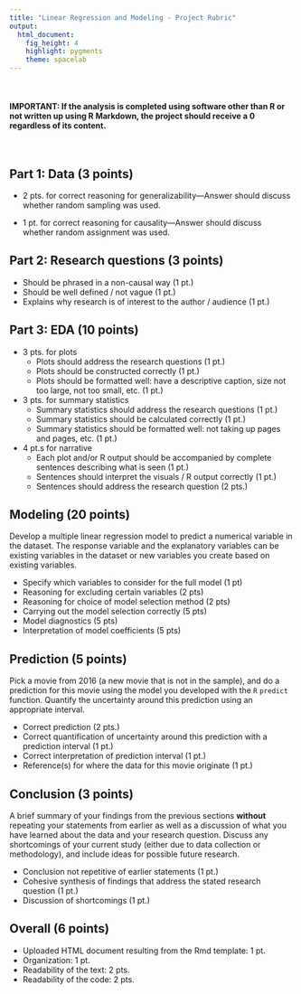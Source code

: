 ```yaml
---
title: "Linear Regression and Modeling - Project Rubric"
output: 
  html_document: 
    fig_height: 4
    highlight: pygments
    theme: spacelab
---
```


<br>

#### IMPORTANT: If the analysis is completed using software other than R or not written up using R Markdown, the project should receive a 0 regardless of its content.

<br>

## Part 1: Data (3 points)

- 2 pts. for correct reasoning for generalizability---Answer should discuss whether 
random sampling was used. 

- 1 pt. for correct reasoning for causality---Answer should discuss whether 
random assignment was used.

## Part 2: Research questions (3 points)

- Should be phrased in a non-causal way (1 pt.)
- Should be well defined / not vague (1 pt.)
- Explains why research is of interest to the author / audience (1 pt.)
    
## Part 3: EDA (10 points)

- 3 pts. for plots
    + Plots should address the research questions (1 pt.)
    + Plots should be constructed correctly (1 pt.)
    + Plots should be formatted well: have a descriptive caption, size not too large, not too small, etc. (1 pt.)

- 3 pts. for summary statistics
    + Summary statistics should address the research questions (1 pt.)
    + Summary statistics should be calculated correctly (1 pt.)
    + Summary statistics should be formatted well: not taking up pages and pages, etc. (1 pt.)
    
- 4 pt.s for narrative
    + Each plot and/or R output should be accompanied by complete sentences describing what is seen (1 pt.)
    + Sentences should interpret the visuals / R output correctly (1 pt.)
    + Sentences should address the research question (2 pts.)
  
## Modeling (20 points)

Develop a multiple linear regression model to predict a numerical variable 
in the dataset. The response variable and the explanatory variables can be 
existing variables in the dataset or new variables you create based on existing 
variables.

- Specify which variables to consider for the full model (1 pt)
- Reasoning for excluding certain variables (2 pts)
- Reasoning for choice of model selection method (2 pts)
- Carrying out the model selection correctly (5 pts)
- Model diagnostics (5 pts)
- Interpretation of model coefficients (5 pts)

## Prediction (5 points)

Pick a movie from 2016 (a new movie that is not in the sample), and do a 
prediction for this movie using the model you developed with the `R`
`predict` function. Quantify the uncertainty around this 
prediction using an appropriate interval.

- Correct prediction (2 pts.)
- Correct quantification of uncertainty around this prediction with a prediction interval (1 pt.)
- Correct interpretation of prediction interval (1 pt.)
- Reference(s) for where the data for this movie originate (1 pt.)

## Conclusion (3 points)

A brief summary of your findings from the previous sections **without** 
repeating your statements from earlier as well as a discussion of what you 
have learned about the data and your research question. Discuss 
any shortcomings of your current study (either due to data collection or 
methodology), and include ideas for possible future research.

- Conclusion not repetitive of earlier statements (1 pt.)
- Cohesive synthesis of findings that address the stated research question (1 pt.)
- Discussion of shortcomings (1 pt.)

## Overall (6 points)

- Uploaded HTML document resulting from the Rmd template: 1 pt.
- Organization: 1 pt.
- Readability of the text: 2 pts.
- Readability of the code: 2 pts.